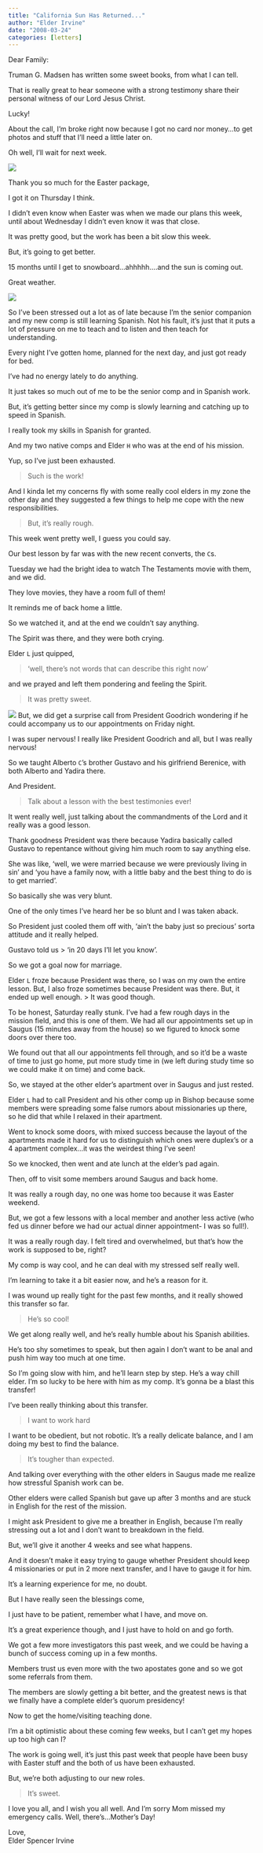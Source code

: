 ```yaml
---
title: "California Sun Has Returned..."
author: "Elder Irvine"
date: "2008-03-24"
categories: [letters]
---
```


Dear Family:

Truman G. Madsen has written some sweet books, from what I can tell.

That is really great to hear someone with a strong testimony share their personal witness of our Lord Jesus Christ.

Lucky!

About the call, I'm broke right now because I got no card nor money...to get photos and stuff that I'll need a little later on.

Oh well, I'll wait for next week.

![](flower.jpeg)

Thank you so much for the Easter package,

I got it on Thursday I think.

I didn't even know when Easter was when we made our plans this week, until about Wednesday I didn't even know it was that close.

It was pretty good, but the work has been a bit slow this week.

But, it's going to get better.

15 months until I get to snowboard...ahhhhh....and the sun is coming out.

Great weather.

![](snow.jpeg)

So I've been stressed out a lot as of late because I'm the senior companion and my new comp is still learning Spanish. Not his fault, it's just that it puts a lot of pressure on me to teach and to listen and then teach for understanding.

Every night I've gotten home, planned for the next day, and just got ready for bed.

I've had no energy lately to do anything.

It just takes so much out of me to be the senior comp and in Spanish work.

But, it's getting better since my comp is slowly learning and catching up to speed in Spanish.

I really took my skills in Spanish for granted.

And my two native comps and Elder `H` who was at the end of his mission.

Yup, so I've just been exhausted.

> Such is the work!

And I kinda let my concerns fly with some really cool elders in my zone the other day and they suggested a few things to help me cope with the new responsibilities.

> But, it's really rough.

This week went pretty well, I guess you could say.

Our best lesson by far was with the new recent converts, the `C`s.

Tuesday we had the bright idea to watch The Testaments movie with them, and we did.

They love movies, they have a room full of them!

It reminds me of back home a little.

So we watched it, and at the end we couldn't say anything.

The Spirit was there, and they were both crying.

Elder `L` just quipped,

> 'well, there's not words that can describe this right now'

and we prayed and left them pondering and feeling the Spirit.

> It was pretty sweet.

![](shadow.jpeg) But, we did get a surprise call from President Goodrich wondering if he could accompany us to our appointments on Friday night.

I was super nervous! I really like President Goodrich and all, but I was really nervous!

So we taught Alberto `C`'s brother Gustavo and his girlfriend Berenice, with both Alberto and Yadira there.

And President.

> Talk about a lesson with the best testimonies ever!

It went really well, just talking about the commandments of the Lord and it really was a good lesson.

Thank goodness President was there because Yadira basically called Gustavo to repentance without giving him much room to say anything else.

She was like, 'well, we were married because we were previously living in sin' and 'you have a family now, with a little baby and the best thing to do is to get married'.

So basically she was very blunt.

One of the only times I've heard her be so blunt and I was taken aback.

So President just cooled them off with, 'ain't the baby just so precious' sorta attitude and it really helped.

Gustavo told us \> 'in 20 days I'll let you know'.

So we got a goal now for marriage.

Elder `L` froze because President was there, so I was on my own the entire lesson. But, I also froze sometimes because President was there. But, it ended up well enough. \> It was good though.

To be honest, Saturday really stunk. I've had a few rough days in the mission field, and this is one of them. We had all our appointments set up in Saugus (15 minutes away from the house) so we figured to knock some doors over there too.

We found out that all our appointments fell through, and so it'd be a waste of time to just go home, put more study time in (we left during study time so we could make it on time) and come back.

So, we stayed at the other elder's apartment over in Saugus and just rested.

Elder `L` had to call President and his other comp up in Bishop because some members were spreading some false rumors about missionaries up there, so he did that while I relaxed in their apartment.

Went to knock some doors, with mixed success because the layout of the apartments made it hard for us to distinguish which ones were duplex's or a 4 apartment complex...it was the weirdest thing I've seen!

So we knocked, then went and ate lunch at the elder's pad again.

Then, off to visit some members around Saugus and back home.

It was really a rough day, no one was home too because it was Easter weekend.

But, we got a few lessons with a local member and another less active (who fed us dinner before we had our actual dinner appointment- I was so full!).

It was a really rough day. I felt tired and overwhelmed, but that's how the work is supposed to be, right?

My comp is way cool, and he can deal with my stressed self really well.

I'm learning to take it a bit easier now, and he's a reason for it.

I was wound up really tight for the past few months, and it really showed this transfer so far.

> He's so cool!

We get along really well, and he's really humble about his Spanish abilities.

He's too shy sometimes to speak, but then again I don't want to be anal and push him way too much at one time.

So I'm going slow with him, and he'll learn step by step. He's a way chill elder. I'm so lucky to be here with him as my comp. It's gonna be a blast this transfer!

I've been really thinking about this transfer.

> I want to work hard

I want to be obedient, but not robotic. It's a really delicate balance, and I am doing my best to find the balance.

> It's tougher than expected.

And talking over everything with the other elders in Saugus made me realize how stressful Spanish work can be.

Other elders were called Spanish but gave up after 3 months and are stuck in English for the rest of the mission.

I might ask President to give me a breather in English, because I'm really stressing out a lot and I don't want to breakdown in the field.

But, we'll give it another 4 weeks and see what happens.

And it doesn't make it easy trying to gauge whether President should keep 4 missionaries or put in 2 more next transfer, and I have to gauge it for him.

It's a learning experience for me, no doubt.

But I have really seen the blessings come,

I just have to be patient, remember what I have, and move on.

It's a great experience though, and I just have to hold on and go forth.

We got a few more investigators this past week, and we could be having a bunch of success coming up in a few months.

Members trust us even more with the two apostates gone and so we got some referrals from them.

The members are slowly getting a bit better, and the greatest news is that we finally have a complete elder's quorum presidency!

Now to get the home/visiting teaching done.

I'm a bit optimistic about these coming few weeks, but I can't get my hopes up too high can I?

The work is going well, it's just this past week that people have been busy with Easter stuff and the both of us have been exhausted.

But, we're both adjusting to our new roles.

> It's sweet.

I love you all, and I wish you all well. And I'm sorry Mom missed my emergency calls. Well, there's...Mother's Day!

Love,\
Elder Spencer Irvine
